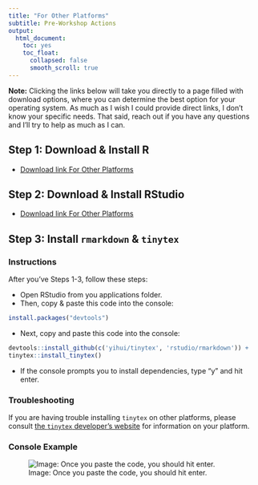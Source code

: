 ```yaml
---
title: "For Other Platforms"
subtitle: Pre-Workshop Actions
output: 
  html_document: 
    toc: yes
    toc_float:
      collapsed: false
      smooth_scroll: true
---
```

**Note:** Clicking the links below will take you directly to a page filled with download options, where you can determine the best option for your operating system. As much as I wish I could provide direct links, I don't know your specific needs. That said, reach out if you have any questions and I'll try to help as much as I can.

## Step 1: Download & Install R

  * [Download link For Other Platforms](https://cran.rstudio.com)

## Step 2: Download & Install RStudio

  * [Download link For Other Platforms](https://www.rstudio.com/products/rstudio/download/#download)

## Step 3: Install `rmarkdown` & `tinytex` {.tabset}

### Instructions

After you've Steps 1-3, follow these steps:

* Open RStudio from you applications folder.
* Then, copy & paste this code into the console: 
```r
install.packages("devtools")
```
* Next, copy and paste this code into the console: 
```r
devtools::install_github(c('yihui/tinytex', 'rstudio/rmarkdown')) +
tinytex::install_tinytex()
```
  - If the console prompts you to install dependencies, type "y" and hit enter.
  
### Troubleshooting

If you are having trouble installing `tinytex` on other platforms, please consult [the `tinytex` developer's website](https://yihui.name/tinytex/faq/) for information on your platform.

### Console Example

![Image: Once you paste the code, you should hit enter.](images/console.png)

